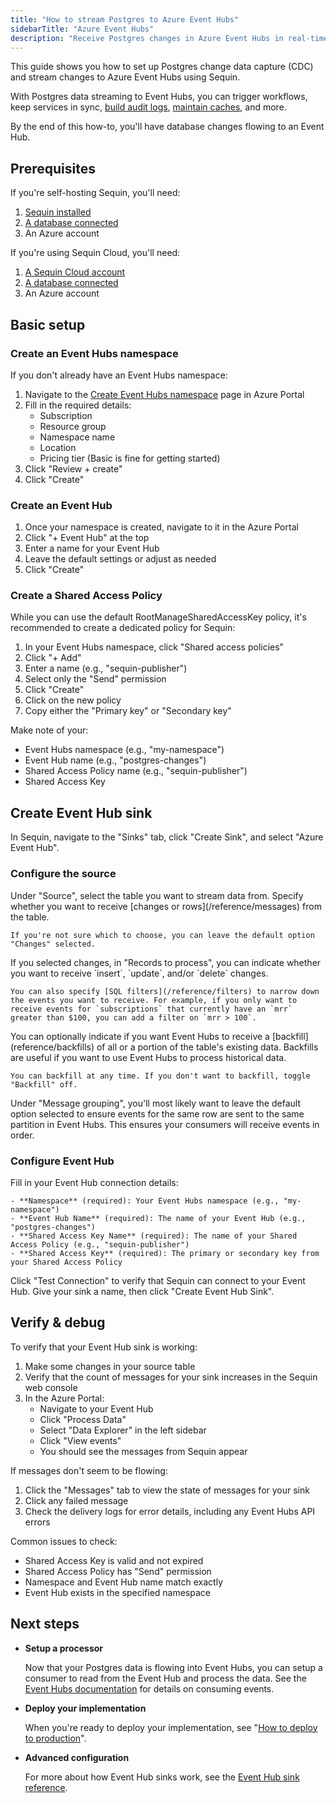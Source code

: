 ```yaml
---
title: "How to stream Postgres to Azure Event Hubs"
sidebarTitle: "Azure Event Hubs"
description: "Receive Postgres changes in Azure Event Hubs in real-time"
---
```


This guide shows you how to set up Postgres change data capture (CDC) and stream changes to Azure Event Hubs using Sequin.

With Postgres data streaming to Event Hubs, you can trigger workflows, keep services in sync, [build audit logs](/how-to/create-audit-logs), [maintain caches](/how-to/maintain-caches), and more.

By the end of this how-to, you'll have database changes flowing to an Event Hub.

## Prerequisites

If you're self-hosting Sequin, you'll need:

1. [Sequin installed](/quickstart/webhooks)
2. [A database connected](/connect-postgres)
3. An Azure account

If you're using Sequin Cloud, you'll need:

1. [A Sequin Cloud account](https://console.sequinstream.com)
2. [A database connected](/connect-postgres)
3. An Azure account

## Basic setup

### Create an Event Hubs namespace

If you don't already have an Event Hubs namespace:

1. Navigate to the [Create Event Hubs namespace](https://portal.azure.com/#create/Microsoft.EventHub) page in Azure Portal
3. Fill in the required details:
   - Subscription
   - Resource group
   - Namespace name
   - Location
   - Pricing tier (Basic is fine for getting started)
4. Click "Review + create"
5. Click "Create"

### Create an Event Hub

1. Once your namespace is created, navigate to it in the Azure Portal
2. Click "+ Event Hub" at the top
3. Enter a name for your Event Hub
4. Leave the default settings or adjust as needed
5. Click "Create"

### Create a Shared Access Policy

While you can use the default RootManageSharedAccessKey policy, it's recommended to create a dedicated policy for Sequin:

1. In your Event Hubs namespace, click "Shared access policies"
2. Click "+ Add"
3. Enter a name (e.g., "sequin-publisher")
4. Select only the "Send" permission
5. Click "Create"
6. Click on the new policy
7. Copy either the "Primary key" or "Secondary key"

Make note of your:
- Event Hubs namespace (e.g., "my-namespace")
- Event Hub name (e.g., "postgres-changes")
- Shared Access Policy name (e.g., "sequin-publisher")
- Shared Access Key

## Create Event Hub sink

In Sequin, navigate to the "Sinks" tab, click "Create Sink", and select "Azure Event Hub".

### Configure the source

<Steps>
  <Step title="Select source table">
    Under "Source", select the table you want to stream data from.
  </Step>

  <Step title="Choose message type">
    Specify whether you want to receive [changes or rows](/reference/messages) from the table.

    If you're not sure which to choose, you can leave the default option "Changes" selected.
  </Step>

  <Step title="Specify filters">
    If you selected changes, in "Records to process", you can indicate whether you want to receive `insert`, `update`, and/or `delete` changes.

    You can also specify [SQL filters](/reference/filters) to narrow down the events you want to receive. For example, if you only want to receive events for `subscriptions` that currently have an `mrr` greater than $100, you can add a filter on `mrr > 100`.
  </Step>

  <Step title="Specify backfill">
    You can optionally indicate if you want Event Hubs to receive a [backfill](reference/backfills) of all or a portion of the table's existing data. Backfills are useful if you want to use Event Hubs to process historical data.

    You can backfill at any time. If you don't want to backfill, toggle "Backfill" off.
  </Step>

  <Step title="Specify message grouping">
    Under "Message grouping", you'll most likely want to leave the default option selected to ensure events for the same row are sent to the same partition in Event Hubs. This ensures your consumers will receive events in order.
  </Step>
</Steps>

### Configure Event Hub

<Steps>
  <Step title="Enter Event Hub details">
    Fill in your Event Hub connection details:

    - **Namespace** (required): Your Event Hubs namespace (e.g., "my-namespace")
    - **Event Hub Name** (required): The name of your Event Hub (e.g., "postgres-changes")
    - **Shared Access Key Name** (required): The name of your Shared Access Policy (e.g., "sequin-publisher")
    - **Shared Access Key** (required): The primary or secondary key from your Shared Access Policy
  </Step>

  <Step title="Test the connection">
    Click "Test Connection" to verify that Sequin can connect to your Event Hub.
  </Step>

  <Step title="Create the sink">
    Give your sink a name, then click "Create Event Hub Sink".
  </Step>
</Steps>

## Verify & debug

To verify that your Event Hub sink is working:

1. Make some changes in your source table
2. Verify that the count of messages for your sink increases in the Sequin web console
3. In the Azure Portal:
   - Navigate to your Event Hub
   - Click "Process Data"
   - Select "Data Explorer" in the left sidebar
   - Click "View events"
   - You should see the messages from Sequin appear

If messages don't seem to be flowing:

1. Click the "Messages" tab to view the state of messages for your sink
2. Click any failed message
3. Check the delivery logs for error details, including any Event Hubs API errors

Common issues to check:
- Shared Access Key is valid and not expired
- Shared Access Policy has "Send" permission
- Namespace and Event Hub name match exactly
- Event Hub exists in the specified namespace

## Next steps

- **Setup a processor**

   Now that your Postgres data is flowing into Event Hubs, you can setup a consumer to read from the Event Hub and process the data. See the [Event Hubs documentation](https://docs.microsoft.com/en-us/azure/event-hubs/event-hubs-features) for details on consuming events.

- **Deploy your implementation**

   When you're ready to deploy your implementation, see "[How to deploy to production](/how-to/deploy-to-production)".

- **Advanced configuration**

   For more about how Event Hub sinks work, see the [Event Hub sink reference](/reference/sinks/azure-eventhubs).
